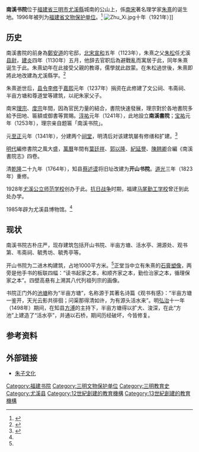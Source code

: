{{coord|26|10|16|N|118|11|20|E|display=title|scale:100000}}
{{文物保护单位
| 级别 = 省级
| 省区市 = 福建省
| 名称 = 南溪书院
| 图片 = 
| 所在 = [[福建省|福建省]][[三明市|三明市]][[尤溪县|尤溪县]]
| 分类 = 古建筑
| 时代 = 明、清
| 编号 = 
| 登录 = 1996年9月2日
}}
'''南溪书院'''位于[[福建省|福建省]][[三明市|三明市]][[尤溪縣|尤溪縣]]城南的公山上，係[[南宋|南宋]]著名理学家[[朱熹|朱熹]]的诞生地。1996年被列为[[福建省文物保护单位|福建省文物保护单位]]。<ref name="fjsq">{{cite web |title=二、书院、文庙 - 南溪书院 |publisher=福建省情资料库 |url=http://www.fjsq.gov.cn/showtext.asp?ToBook=152&index=30 |access-date=2011-04-10 |archive-url=https://web.archive.org/web/20160304110101/http://www.fjsq.gov.cn/showtext.asp?ToBook=152&index=30 |archive-date=2016-03-04 |dead-url=yes }}</ref>
[[File:Zhu_Xi.jpg|thumb]]十年（1921年）]]

== 历史 ==
南溪書院的前身為[[鄭安道|鄭安道]]的宅邸，[[北宋|北宋]][[宣和_(北宋)|宣和]]五年（1123年），朱熹之父[[朱松|朱松]]任尤溪[[县尉|县尉]]，[[建炎|建炎]]四年（1130年）五月，他辞去官职后為避戰亂而寓居于此，同年朱熹诞生于此。朱熹幼年在此接受父親的教導，儒學就此啟蒙。在朱松過世後，朱熹即將此地改建為尤溪縣学。<ref>{{cite web| title =朱熹在武夷山的教迹| url =http://rwxy.xmu.edu.cn/exp/ShowArticle.asp?ArticleID=1102| author =明小莉| publisher =[[厦門大學|厦門大學]]人文學院| language =zh-cn| accessdate =2011-04-09}}{{dead link|date=2017年11月 |bot=InternetArchiveBot |fix-attempted=yes }} </ref>

朱熹逝世后，[[县令|县令]][[李修|李修]]于[[嘉熙|嘉熙]]元年（1237年）捐资在此修建了文公祠、韦斋祠、半亩方塘和尊道堂等建筑，以祀朱家父子。

南宋[[宋理宗|理宗]]、[[宋度宗|度宗]]年間，因為官民力量的結合，書院快速發展，理宗對於各地書院多給予田地、匾額或御書等賞賜。[[淳祐|淳祐]]元年（1241年），此地設立'''南溪書院'''{{R|鄧洪波|page=74}}；[[宝祐|宝祐]]元年（1253年），理宗亲自题匾「南溪书院」。

元[[至正|至正]]元年（1341年），分建两个[[祠堂|祠堂]]，明清后对该建筑屡有修缮和扩建。<ref>{{cite web| title =南溪書院| url =http://www.fjyx.gov.cn/zjyx/tpyx/10/8505.shtml| publisher =尤溪縣人民政府辦公室| language =zh-cn| accessdate =2011-04-09| deadurl =yes| archiveurl =https://web.archive.org/web/20110223074400/http://www.fjyx.gov.cn/zjyx/tpyx/10/8505.shtml| archivedate =2011-02-23}}</ref>

[[明代|明代]]編修書院之風大盛，[[萬曆|萬曆]]年間有[[葉廷祥|葉廷祥]]、[[郭以隆|郭以隆]]、[[紀延譽|紀延譽]]、[[陳翹卿|陳翹卿]]合編《南溪書院志》四卷{{R|鄧洪波|page=183-185}}。

清[[乾隆|乾隆]]二十九年（1764年），知县[[蔡述谟|蔡述谟]]将旧址改建为'''开山书院'''。[[道光|道光]]三年（1823年）重修。

1928年[[尤溪公立师范学校|尤溪公立师范学校]]创办于此。[[抗日战争|抗日战争]]时期，福建[[马尾勤工学校|马尾勤工学校]]曾迁到此处办学。

1985年辟为尤溪县博物馆。<ref name="fjsq"/>

== 现状 ==
南溪书院古朴庄严，现存建筑包括开山书院、半亩方塘、活水亭、溯源处、观书第、韦斋祠、毓秀坊、毓秀亭等。

开山书院为二进木构建筑，占地1000平方米。<ref name="fjsq"/>正堂当中立有朱熹的[[石膏|石膏]][[塑像|塑像]]，两旁是他手书的板联四幅：“读书起家之本，和顺齐家之本，勤俭治家之本，循理保家之本”。四壁高悬有上溯其八代列祖列宗的画像。

书院正门外的[[池塘|池塘]]称为“半亩方塘”，名称源于其著名诗篇《观书有感》：“半亩方塘一鉴开，天光云影共徘徊；问渠那得清如许，为有源头活水来”。明[[弘治|弘治]]十一年（1498年）期间，在知县[[方溥|方溥]]的主持下，半亩方塘得以扩大、浚深，在此“方池”上建造了“活水亭”，并通以石桥，期间历经破坏，今皆修复。

== 参考资料 ==
{{reflist|1|refs=
<ref name="鄧洪波">{{cite book |author=鄧洪波  |title=中國書院史 |publisher=東方出版中心 |location=[[上海|上海]] |isbn=7801862104|date=2004年4月}}</ref>
}}

== 外部链接 ==
* [https://web.archive.org/web/20110602053543/http://www.fjyx.gov.cn/zzwh/index.shtml 朱子文化]

{{DEFAULTSORT:N南}}
[[Category:福建书院|Category:福建书院]]
[[Category:三明文物保护单位|Category:三明文物保护单位]]
[[Category:三明教育史|Category:三明教育史]]
[[Category:尤溪县|Category:尤溪县]]
[[Category:12世紀創建的教育機構|Category:12世紀創建的教育機構]]
[[Category:13世紀創建的教育機構|Category:13世紀創建的教育機構]]